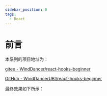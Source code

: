 ```yaml
---
sidebar_position: 0
tags: 
  - React
---
```


# 前言


本系列的项目地址为：

[gitee - WindDancer/react-hooks-beginner](https://gitee.com/winddancer/react-hooks-beginner)

[GitHub - WindDancerUBI/react-hooks-beginner](https://github.com/WindDancerUBI/react-hooks-beginner.git)

最终效果如下所示：

<IframeWindow url="https://winddancer.gitee.io/react-hooks-beginner" />